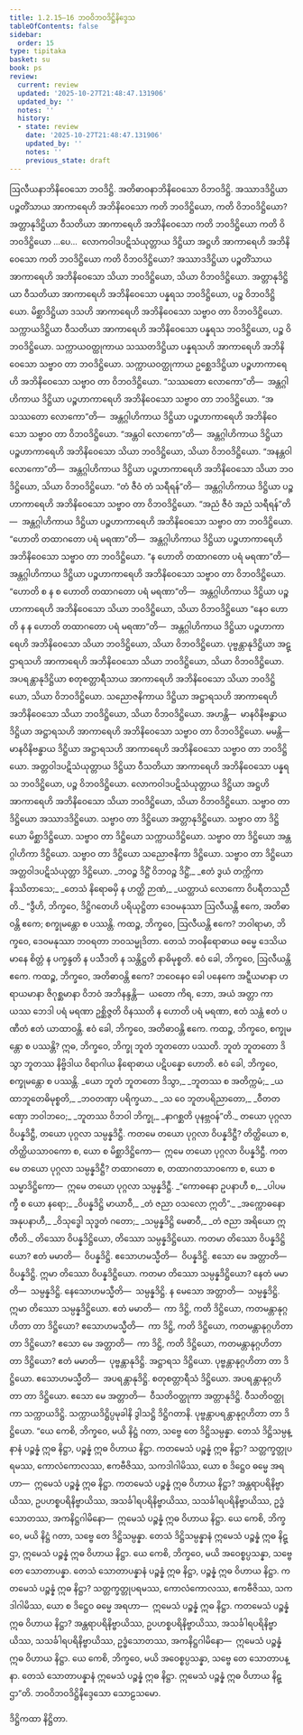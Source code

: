 ```yaml
---
title: 1.2.15–16 ဘဝဝိဘဝဒိဋ္ဌိနိဒ္ဒေသ
tableOfContents: false
sidebar:
  order: 15
type: tipitaka
basket: su
book: ps
review:
  current: review
  updated: '2025-10-27T21:48:47.131906'
  updated_by: ''
  notes: ''
  history:
  - state: review
    date: '2025-10-27T21:48:47.131906'
    updated_by: ''
    notes: ''
    previous_state: draft
---
```



<ReviewStatus review={frontmatter.review} showDetails={true} />

<HypothesisAnnotation frontmatter={frontmatter} />

<DynamicBreadcrumb />

<Division number="148" book="ps" e="ch" v="26" p="157">

<Paragraph number="827" book="ps">
ဩလီယနာဘိနိဝေသော ဘဝဒိဋ္ဌိ. အတိဓာဝနာဘိနိဝေသော ဝိဘဝဒိဋ္ဌိ. အဿာဒဒိဋ္ဌိယာ ပဉ္စတိံသာယ အာကာရေဟိ အဘိနိဝေသော ကတိ ဘဝဒိဋ္ဌိယော, ကတိ ဝိဘဝဒိဋ္ဌိယော? အတ္တာနုဒိဋ္ဌိယာ ဝီသတိယာ အာကာရေဟိ အဘိနိဝေသော ကတိ ဘဝဒိဋ္ဌိယော ကတိ ဝိဘဝဒိဋ္ဌိယော …ပေ…  လောကဝါဒပဋိသံယုတ္တာယ ဒိဋ္ဌိယာ အဋ္ဌဟိ အာကာရေဟိ အဘိနိဝေသော ကတိ ဘဝဒိဋ္ဌိယော ကတိ ဝိဘဝဒိဋ္ဌိယော?
</Paragraph>

<Paragraph number="828" book="ps">
အဿာဒဒိဋ္ဌိယာ ပဉ္စတိံသာယ အာကာရေဟိ အဘိနိဝေသော သိယာ ဘဝဒိဋ္ဌိယော, သိယာ ဝိဘဝဒိဋ္ဌိယော. အတ္တာနုဒိဋ္ဌိယာ ဝီသတိယာ အာကာရေဟိ အဘိနိဝေသော ပန္နရသ ဘဝဒိဋ္ဌိယော, ပဉ္စ ဝိဘဝဒိဋ္ဌိယော. မိစ္ဆာဒိဋ္ဌိယာ ဒသဟိ အာကာရေဟိ အဘိနိဝေသော သဗ္ဗာဝ တာ ဝိဘဝဒိဋ္ဌိယော. သက္ကာယဒိဋ္ဌိယာ ဝီသတိယာ အာကာရေဟိ အဘိနိဝေသော ပန္နရသ ဘဝဒိဋ္ဌိယော, ပဉ္စ ဝိဘဝဒိဋ္ဌိယော. သက္ကာယဝတ္ထုကာယ သဿတဒိဋ္ဌိယာ ပန္နရသဟိ အာကာရေဟိ အဘိနိဝေသော သဗ္ဗာဝ တာ ဘဝဒိဋ္ဌိယော. သက္ကာယဝတ္ထုကာယ ဥစ္ဆေဒဒိဋ္ဌိယာ ပဉ္စဟာကာရေဟိ အဘိနိဝေသော သဗ္ဗာဝ တာ ဝိဘဝဒိဋ္ဌိယော.
</Paragraph>

<Paragraph number="829" book="ps">
“သဿတော လောကော”တိ—  အန္တဂ္ဂါဟိကာယ ဒိဋ္ဌိယာ ပဉ္စဟာကာရေဟိ အဘိနိဝေသော သဗ္ဗာဝ တာ ဘဝဒိဋ္ဌိယော. “အသဿတော လောကော”တိ—  အန္တဂ္ဂါဟိကာယ ဒိဋ္ဌိယာ ပဉ္စဟာကာရေဟိ အဘိနိဝေသော သဗ္ဗာဝ တာ ဝိဘဝဒိဋ္ဌိယော. “အန္တဝါ လောကော”တိ—  အန္တဂ္ဂါဟိကာယ ဒိဋ္ဌိယာ ပဉ္စဟာကာရေဟိ အဘိနိဝေသော သိယာ ဘဝဒိဋ္ဌိယော, သိယာ ဝိဘဝဒိဋ္ဌိယော. “အနန္တဝါ လောကော”တိ—  အန္တဂ္ဂါဟိကာယ ဒိဋ္ဌိယာ ပဉ္စဟာကာရေဟိ အဘိနိဝေသော သိယာ ဘဝဒိဋ္ဌိယော, သိယာ ဝိဘဝဒိဋ္ဌိယော. “တံ ဇီဝံ တံ သရီရန်”တိ—  အန္တဂ္ဂါဟိကာယ ဒိဋ္ဌိယာ ပဉ္စဟာကာရေဟိ အဘိနိဝေသော သဗ္ဗာဝ တာ ဝိဘဝဒိဋ္ဌိယော. “အညံ ဇီဝံ အညံ သရီရန်”တိ—  အန္တဂ္ဂါဟိကာယ ဒိဋ္ဌိယာ ပဉ္စဟာကာရေဟိ အဘိနိဝေသော သဗ္ဗာဝ တာ ဘဝဒိဋ္ဌိယော. “ဟောတိ တထာဂတော ပရံ မရဏာ”တိ—  အန္တဂ္ဂါဟိကာယ ဒိဋ္ဌိယာ ပဉ္စဟာကာရေဟိ အဘိနိဝေသော သဗ္ဗာဝ တာ ဘဝဒိဋ္ဌိယော. “န ဟောတိ တထာဂတော ပရံ မရဏာ”တိ—  အန္တဂ္ဂါဟိကာယ ဒိဋ္ဌိယာ ပဉ္စဟာကာရေဟိ အဘိနိဝေသော သဗ္ဗာဝ တာ ဝိဘဝဒိဋ္ဌိယော. “ဟောတိ စ န စ ဟောတိ တထာဂတော ပရံ မရဏာ”တိ—  အန္တဂ္ဂါဟိကာယ ဒိဋ္ဌိယာ ပဉ္စဟာကာရေဟိ အဘိနိဝေသော သိယာ ဘဝဒိဋ္ဌိယော, သိယာ ဝိဘဝဒိဋ္ဌိယော “နေဝ ဟောတိ န န ဟောတိ တထာဂတော ပရံ မရဏာ”တိ—  အန္တဂ္ဂါဟိကာယ ဒိဋ္ဌိယာ ပဉ္စဟာကာရေဟိ အဘိနိဝေသော သိယာ ဘဝဒိဋ္ဌိယော, သိယာ ဝိဘဝဒိဋ္ဌိယော.
</Paragraph>

<Paragraph number="830" book="ps">
ပုဗ္ဗန္တာနုဒိဋ္ဌိယာ အဋ္ဌာရသဟိ အာကာရေဟိ အဘိနိဝေသော သိယာ ဘဝဒိဋ္ဌိယော, သိယာ ဝိဘဝဒိဋ္ဌိယော. အပရန္တာနုဒိဋ္ဌိယာ စတုစတ္တာရီသာယ အာကာရေဟိ အဘိနိဝေသော သိယာ ဘဝဒိဋ္ဌိယော, သိယာ ဝိဘဝဒိဋ္ဌိယော. သညောဇနိကာယ ဒိဋ္ဌိယာ အဋ္ဌာရသဟိ အာကာရေဟိ အဘိနိဝေသော သိယာ ဘဝဒိဋ္ဌိယော, သိယာ ဝိဘဝဒိဋ္ဌိယော. အဟန္တိ—  မာနဝိနိဗန္ဓာယ ဒိဋ္ဌိယာ အဋ္ဌာရသဟိ အာကာရေဟိ အဘိနိဝေသော သဗ္ဗာဝ တာ ဝိဘဝဒိဋ္ဌိယော. မမန္တိ—  မာနဝိနိဗန္ဓာယ ဒိဋ္ဌိယာ အဋ္ဌာရသဟိ အာကာရေဟိ အဘိနိဝေသော သဗ္ဗာဝ တာ ဘဝဒိဋ္ဌိယော. အတ္တဝါဒပဋိသံယုတ္တာယ ဒိဋ္ဌိယာ ဝီသတိယာ အာကာရေဟိ အဘိနိဝေသော ပန္နရသ ဘဝဒိဋ္ဌိယော, ပဉ္စ ဝိဘဝဒိဋ္ဌိယော. လောကဝါဒပဋိသံယုတ္တာယ ဒိဋ္ဌိယာ အဋ္ဌဟိ အာကာရေဟိ အဘိနိဝေသော သိယာ ဘဝဒိဋ္ဌိယော, သိယာ ဝိဘဝဒိဋ္ဌိယော.
</Paragraph>

<Paragraph number="831" book="ps">
သဗ္ဗာဝ တာ ဒိဋ္ဌိယော အဿာဒဒိဋ္ဌိယော. သဗ္ဗာဝ တာ ဒိဋ္ဌိယော အတ္တာနုဒိဋ္ဌိယော. သဗ္ဗာဝ တာ ဒိဋ္ဌိယော မိစ္ဆာဒိဋ္ဌိယော. သဗ္ဗာဝ တာ ဒိဋ္ဌိယော သက္ကာယဒိဋ္ဌိယော. သဗ္ဗာဝ တာ ဒိဋ္ဌိယော အန္တဂ္ဂါဟိကာ ဒိဋ္ဌိယော. သဗ္ဗာဝ တာ ဒိဋ္ဌိယော သညောဇနိကာ ဒိဋ္ဌိယော. သဗ္ဗာဝ တာ ဒိဋ္ဌိယော အတ္တဝါဒပဋိသံယုတ္တာ ဒိဋ္ဌိယော.
</Paragraph>

<Paragraph number="832" type="verses" book="ps">
_ဘဝဉ္စ ဒိဋ္ဌိံ ဝိဘဝဉ္စ ဒိဋ္ဌိံ,_  
_ဧတံ ဒွယံ တက္ကိကာ နိဿိတာသေ;_  
_တေသံ နိရောဓမှိ န ဟတ္ထိ ဉာဏံ,_  
_ယတ္ထာယံ လောကော ဝိပရီတသညီတိ._  

</Paragraph>

</Division>
<Division number="149" book="ps" e="ch" v="26" p="159">

<Paragraph number="833" book="ps">
“ဒွီဟိ, ဘိက္ခဝေ, ဒိဋ္ဌိဂတေဟိ ပရိယုဋ္ဌိတာ ဒေဝမနုဿာ ဩလီယန္တိ ဧကေ, အတိဓာဝန္တိ ဧကေ; စက္ခုမန္တော စ ပဿန္တိ. ကထဉ္စ, ဘိက္ခဝေ, ဩလီယန္တိ ဧကေ? ဘဝါရာမာ, ဘိက္ခဝေ, ဒေဝမနုဿာ ဘဝရတာ ဘဝသမ္မုဒိတာ. တေသံ ဘဝနိရောဓာယ ဓမ္မေ ဒေသိယမာနေ စိတ္တံ န ပက္ခန္ဒတိ န ပသီဒတိ န သန္တိဋ္ဌတိ နာဓိမုစ္စတိ. ဧဝံ ခေါ, ဘိက္ခဝေ, ဩလီယန္တိ ဧကေ.
</Paragraph>

<Paragraph number="834" book="ps">
ကထဉ္စ, ဘိက္ခဝေ, အတိဓာဝန္တိ ဧကေ? ဘဝေနေဝ ခေါ ပနေကေ အဋ္ဋီယမာနာ ဟရာယမာနာ ဇိဂုစ္ဆမာနာ ဝိဘဝံ အဘိနန္ဒန္တိ—  ယတော ကိရ, ဘော, အယံ အတ္တာ ကာယဿ ဘေဒါ ပရံ မရဏာ ဥစ္ဆိဇ္ဇတိ ဝိနဿတိ န ဟောတိ ပရံ မရဏာ, ဧတံ သန္တံ ဧတံ ပဏီတံ ဧတံ ယာထာဝန္တိ. ဧဝံ ခေါ, ဘိက္ခဝေ, အတိဓာဝန္တိ ဧကေ.
</Paragraph>

<Paragraph number="835" book="ps">
ကထဉ္စ, ဘိက္ခဝေ, စက္ခုမန္တော စ ပဿန္တိ? ဣဓ, ဘိက္ခဝေ, ဘိက္ခု ဘူတံ ဘူတတော ပဿတိ. ဘူတံ ဘူတတော ဒိသွာ ဘူတဿ နိဗ္ဗိဒါယ ဝိရာဂါယ နိရောဓာယ ပဋိပန္နော ဟောတိ. ဧဝံ ခေါ, ဘိက္ခဝေ, စက္ခုမန္တော စ ပဿန္တိ.
</Paragraph>

<Paragraph number="836" type="verses" book="ps">
_ယော ဘူတံ ဘူတတော ဒိသွာ,_  
_ဘူတဿ စ အတိက္ကမံ;_  
_ယထာဘူတေဓိမုစ္စတိ,_  
_ဘဝတဏှာ ပရိက္ခယာ._  

</Paragraph>

<Paragraph number="837" type="verses" book="ps">
_သ ဝေ ဘူတပရိညာတော,_  
_ဝီတတဏှော ဘဝါဘဝေ;_  
_ဘူတဿ ဝိဘဝါ ဘိက္ခု,_  
_နာဂစ္ဆတိ ပုနဗ္ဘဝန်”တိ._  

</Paragraph>

</Division>
<Division number="150" book="ps" e="ch" v="26" p="159">

<Paragraph number="838" book="ps">
တယော ပုဂ္ဂလာ ဝိပန္နဒိဋ္ဌီ, တယော ပုဂ္ဂလာ သမ္ပန္နဒိဋ္ဌီ. ကတမေ တယော ပုဂ္ဂလာ ဝိပန္နဒိဋ္ဌီ? တိတ္ထိယော စ, တိတ္ထိယသာဝကော စ, ယော စ မိစ္ဆာဒိဋ္ဌိကော—  ဣမေ တယော ပုဂ္ဂလာ ဝိပန္နဒိဋ္ဌီ.
</Paragraph>

<Paragraph number="839" book="ps">
ကတမေ တယော ပုဂ္ဂလာ သမ္ပန္နဒိဋ္ဌီ? တထာဂတော စ, တထာဂတသာဝကော စ, ယော စ သမ္မာဒိဋ္ဌိကော—  ဣမေ တယော ပုဂ္ဂလာ သမ္ပန္နဒိဋ္ဌီ.
</Paragraph>

<Paragraph number="840" type="verses" book="ps">
_“ကောဓနော ဥပနာဟီ စ,_  
_ပါပမက္ခီ စ ယော နရော;_  
_ဝိပန္နဒိဋ္ဌိ မာယာဝီ,_  
_တံ ဇညာ ဝသလော ဣတိ”._  

</Paragraph>

<Paragraph number="841" type="verses" book="ps">
_အက္ကောဓနော အနုပနာဟီ,_  
_ဝိသုဒ္ဓေါ သုဒ္ဓတံ ဂတော;_  
_သမ္ပန္နဒိဋ္ဌိ မေဓာဝီ,_  
_တံ ဇညာ အရိယော ဣတီတိ._  

</Paragraph>

<Paragraph number="842" book="ps">
တိဿော ဝိပန္နဒိဋ္ဌိယော, တိဿော သမ္ပန္နဒိဋ္ဌိယော. ကတမာ တိဿော ဝိပန္နဒိဋ္ဌိယော? ဧတံ မမာတိ—  ဝိပန္နဒိဋ္ဌိ. ဧသောဟမသ္မီတိ—  ဝိပန္နဒိဋ္ဌိ. ဧသော မေ အတ္တာတိ—  ဝိပန္နဒိဋ္ဌိ. ဣမာ တိဿော ဝိပန္နဒိဋ္ဌိယော.
</Paragraph>

<Paragraph number="843" book="ps">
ကတမာ တိဿော သမ္ပန္နဒိဋ္ဌိယော? နေတံ မမာတိ—  သမ္ပန္နဒိဋ္ဌိ. နေသောဟမသ္မီတိ—  သမ္ပန္နဒိဋ္ဌိ. န မေသော အတ္တာတိ—  သမ္ပန္နဒိဋ္ဌိ. ဣမာ တိဿော သမ္ပန္နဒိဋ္ဌိယော.
</Paragraph>

<Paragraph number="844" book="ps">
<Emphasis>ဧတံ မမာ</Emphasis>တိ—  ကာ ဒိဋ္ဌိ, ကတိ ဒိဋ္ဌိယော, ကတမန္တာနုဂ္ဂဟိတာ တာ ဒိဋ္ဌိယော? <Emphasis>ဧသောဟမသ္မီ</Emphasis>တိ—  ကာ ဒိဋ္ဌိ, ကတိ ဒိဋ္ဌိယော, ကတမန္တာနုဂ္ဂဟိတာ တာ ဒိဋ္ဌိယော? <Emphasis>ဧသော မေ အတ္တာ</Emphasis>တိ—  ကာ ဒိဋ္ဌိ, ကတိ ဒိဋ္ဌိယော, ကတမန္တာနုဂ္ဂဟိတာ တာ ဒိဋ္ဌိယော?
</Paragraph>

<Paragraph number="845" book="ps">
<Emphasis>ဧတံ မမာ</Emphasis>တိ—  ပုဗ္ဗန္တာနုဒိဋ္ဌိ. အဋ္ဌာရသ ဒိဋ္ဌိယော. ပုဗ္ဗန္တာနုဂ္ဂဟိတာ တာ ဒိဋ္ဌိယော. <Emphasis>ဧသောဟမသ္မီ</Emphasis>တိ—  အပရန္တာနုဒိဋ္ဌိ. စတုစတ္တာရီသံ ဒိဋ္ဌိယော. အပရန္တာနုဂ္ဂဟိတာ တာ ဒိဋ္ဌိယော. <Emphasis>ဧသော မေ အတ္တာ</Emphasis>တိ—  ဝီသတိဝတ္ထုကာ အတ္တာနုဒိဋ္ဌိ. ဝီသတိဝတ္ထုကာ သက္ကာယဒိဋ္ဌိ. သက္ကာယဒိဋ္ဌိပ္ပမုခါနိ ဒွါသဋ္ဌိ ဒိဋ္ဌိဂတာနိ. ပုဗ္ဗန္တာပရန္တာနုဂ္ဂဟိတာ တာ ဒိဋ္ဌိယော.
</Paragraph>

</Division>
<Division number="151" book="ps" e="ch" v="26" p="160">

<Paragraph number="846" book="ps">
“ယေ ကေစိ, ဘိက္ခဝေ, မယိ နိဋ္ဌံ ဂတာ, သဗ္ဗေ တေ ဒိဋ္ဌိသမ္ပန္နာ. တေသံ ဒိဋ္ဌိသမ္ပန္နာနံ ပဉ္စန္နံ ဣဓ နိဋ္ဌာ, ပဉ္စန္နံ ဣဓ ဝိဟာယ နိဋ္ဌာ. ကတမေသံ ပဉ္စန္နံ ဣဓ နိဋ္ဌာ? သတ္တက္ခတ္တုပရမဿ, ကောလံကောလဿ, ဧကဗီဇိဿ, သကဒါဂါမိဿ, ယော စ ဒိဋ္ဌေဝ ဓမ္မေ အရဟာ—  ဣမေသံ ပဉ္စန္နံ ဣဓ နိဋ္ဌာ.
</Paragraph>

<Paragraph number="847" book="ps">
ကတမေသံ ပဉ္စန္နံ ဣဓ ဝိဟာယ နိဋ္ဌာ? အန္တရာပရိနိဗ္ဗာယိဿ, ဥပဟစ္စပရိနိဗ္ဗာယိဿ, အသင်္ခါရပရိနိဗ္ဗာယိဿ, သသင်္ခါရပရိနိဗ္ဗာယိဿ, ဥဒ္ဓံသောတဿ, အကနိဋ္ဌဂါမိနော—  ဣမေသံ ပဉ္စန္နံ ဣဓ ဝိဟာယ နိဋ္ဌာ.
</Paragraph>

<Paragraph number="848" book="ps">
ယေ ကေစိ, ဘိက္ခဝေ, မယိ နိဋ္ဌံ ဂတာ, သဗ္ဗေ တေ ဒိဋ္ဌိသမ္ပန္နာ. တေသံ ဒိဋ္ဌိသမ္ပန္နာနံ ဣမေသံ ပဉ္စန္နံ ဣဓ နိဋ္ဌာ, ဣမေသံ ပဉ္စန္နံ ဣဓ ဝိဟာယ နိဋ္ဌာ.
</Paragraph>

<Paragraph number="849" book="ps">
ယေ ကေစိ, ဘိက္ခဝေ, မယိ အဝေစ္စပ္ပသန္နာ, သဗ္ဗေ တေ သောတာပန္နာ. တေသံ သောတာပန္နာနံ ပဉ္စန္နံ ဣဓ နိဋ္ဌာ, ပဉ္စန္နံ ဣဓ ဝိဟာယ နိဋ္ဌာ. ကတမေသံ ပဉ္စန္နံ ဣဓ နိဋ္ဌာ? သတ္တက္ခတ္တုပရမဿ, ကောလံကောလဿ, ဧကဗီဇိဿ, သကဒါဂါမိဿ, ယော စ ဒိဋ္ဌေဝ ဓမ္မေ အရဟာ—  ဣမေသံ ပဉ္စန္နံ ဣဓ နိဋ္ဌာ.
</Paragraph>

<Paragraph number="850" book="ps">
ကတမေသံ ပဉ္စန္နံ ဣဓ ဝိဟာယ နိဋ္ဌာ? အန္တရာပရိနိဗ္ဗာယိဿ, ဥပဟစ္စပရိနိဗ္ဗာယိဿ, အသင်္ခါရပရိနိဗ္ဗာယိဿ, သသင်္ခါရပရိနိဗ္ဗာယိဿ, ဥဒ္ဓံသောတဿ, အကနိဋ္ဌဂါမိနော—  ဣမေသံ ပဉ္စန္နံ ဣဓ ဝိဟာယ နိဋ္ဌာ.
</Paragraph>

<Paragraph number="851" book="ps">
ယေ ကေစိ, ဘိက္ခဝေ, မယိ အဝေစ္စပ္ပသန္နာ, သဗ္ဗေ တေ သောတာပန္နာ. တေသံ သောတာပန္နာနံ ဣမေသံ ပဉ္စန္နံ ဣဓ နိဋ္ဌာ. ဣမေသံ ပဉ္စန္နံ ဣဓ ဝိဟာယ နိဋ္ဌာ”တိ.

</Paragraph>
</Division>

<Paragraph number="852" type="center" book="ps">
ဘဝဝိဘဝဒိဋ္ဌိနိဒ္ဒေသော သောဠသမော.

  
ဒိဋ္ဌိကထာ နိဋ္ဌိတာ.
</Paragraph>